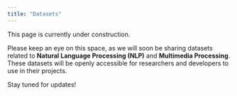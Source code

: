 ```yaml
---
title: "Datasets"
---
```


This page is currently under construction. 

Please keep an eye on this space, as we will soon be sharing datasets related to **Natural Language Processing (NLP)** and **Multimedia Processing**. These datasets will be openly accessible for researchers and developers to use in their projects.

Stay tuned for updates!